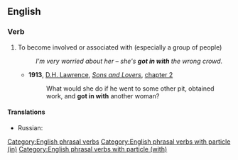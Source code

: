 ==English==

===Verb===
{{en-verb|gets in with|getting in with|got in with|got in with|past_ptc_qual=UK|past_ptc2=gotten in with|past_ptc2_qual=US}}

# To become involved or associated with (especially a group of people)
#: ''I'm very worried about her &ndash; she's '''got in with''' the wrong crowd.''
#* '''1913''', [[w:D. H. Lawrence|D.H. Lawrence]], ''[[s:Sons_and_Lovers|Sons and Lovers]]'', [[s:Sons and Lovers/Chapter II|chapter 2]]
#*: What would she do if he went to some other pit, obtained work, and '''got in with''' another woman?

====Translations====
{{trans-top|to become involved or associated with}}
* Russian: {{t+|ru|сойти́сь|pf}}
{{trans-mid}}
{{trans-bottom}}

[[Category:English phrasal verbs]]
[[Category:English phrasal verbs with particle (in)]]
[[Category:English phrasal verbs with particle (with)]]